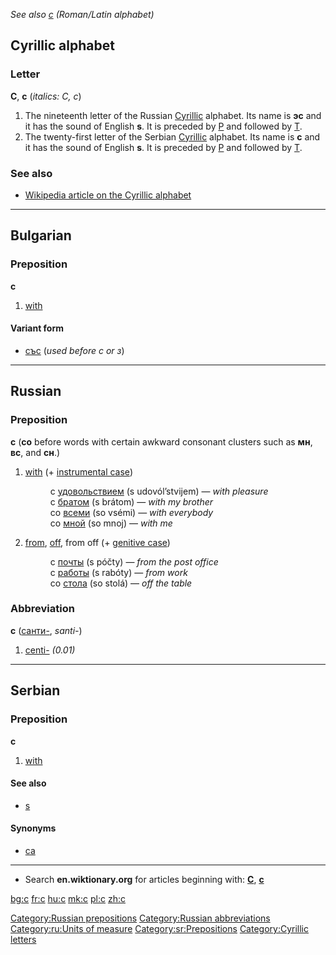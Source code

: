 ''See also [[c]] (Roman/Latin alphabet)''
==Cyrillic alphabet==

===Letter===
'''С''', '''с''' (''italics: С, с'')
#The nineteenth letter of the Russian [[Cyrillic]] alphabet. Its name is '''эс''' {{IPAchar|(ɛs)}} and it has the sound of English '''s'''. It is preceded by [[р|Р]] and followed by [[т|Т]].
#The twenty-first letter of the Serbian [[Cyrillic]] alphabet. Its name is '''с''' and it has the sound of English '''s'''. It is preceded by [[р|Р]] and followed by [[т|Т]].

===See also===
*[[w:Cyrillic alphabet|Wikipedia article on the Cyrillic alphabet]]

----

==Bulgarian==

===Preposition===
'''с'''
# [[with]]

====Variant form====
*[[със]] (''used before с or з'')

----

==Russian==
===Preposition===
'''с''' ('''со''' before words with certain awkward consonant clusters such as '''мн''', '''вс''', and '''сн'''.)

# [[with]] (+ [[instrumental case]])
#:с [[удовольствие|удовольствием]] (s udovól’stvijem) — ''with pleasure''
#:с [[брат|братом]] (s brátom) — ''with my brother''
#:со [[весь|всеми]] (so vsémi) — ''with everybody''
#:со [[я|мной]] (so mnoj) — ''with me''
# [[from]], [[off]], from off (+ [[genitive case]])
#:с [[почта|почты]] (s póčty) — ''from the post office''
#:с [[работа|работы]] (s rabóty) — ''from work''
#:со [[стол|стола]] (so stolá) — ''off the table''

===Abbreviation===
'''с''' ([[санти-]], ''santi-'')

# [[centi-]] ''(0.01)''

[[Category:Russian prepositions]]
[[Category:Russian abbreviations]]
[[Category:ru:Units of measure]]


----

==Serbian==

===Preposition===
'''с'''
#[[with]]

====See also====
*[[s#Serbian|s]]

====Synonyms====
*[[са#Serbian|са]]

[[Category:sr:Prepositions]]

----

*Search '''en.wiktionary.org''' for articles beginning with: '''[http://en.wiktionary.org/w/index.php?title=Special%3AAllpages&from=%D0%A1&namespace=0 С]''', '''[http://en.wiktionary.org/w/index.php?title=Special%3AAllpages&from=%D1%81&namespace=0 с]'''

[[Category:Cyrillic letters]]

[[bg:с]]
[[fr:с]]
[[hu:с]]
[[mk:с]]
[[pl:с]]
[[zh:с]]